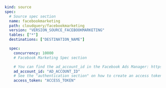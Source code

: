```yaml copy
kind: source
spec:
  # Source spec section
  name: facebookmarketing
  path: cloudquery/facebookmarketing
  version: "VERSION_SOURCE_FACEBOOKMARKETING"
  tables: ["*"]
  destinations: ["DESTINATION_NAME"]

  spec:
    concurrency: 10000
    # Facebook Marketing Spec section

    # You can find the ad_account_id in the Facebook Ads Manager: https://www.facebook.com/ads/manager/accounts/
    ad_account_id: "AD_ACCOUNT_ID"
    # See the "authentication section" on how to create an access token
    access_token: "ACCESS_TOKEN"

```
